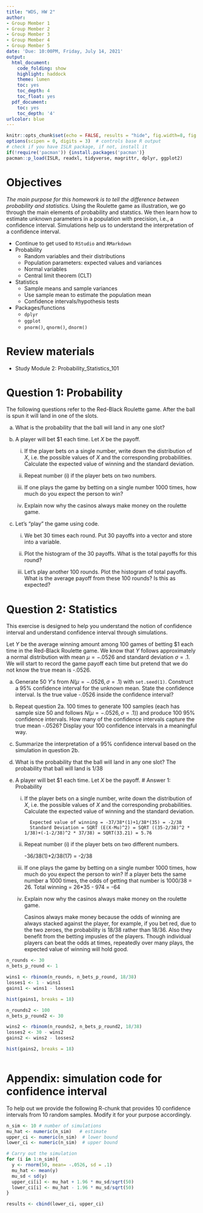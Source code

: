 ```yaml
---
title: "WDS, HW 2"
author:
- Group Member 1
- Group Member 2
- Group Member 3
- Group Member 4
- Group Member 5
date: 'Due: 10:00PM, Friday, July 14, 2021'
output:
  html_document:
    code_folding: show
    highlight: haddock
    theme: lumen
    toc: yes
    toc_depth: 4
    toc_float: yes
  pdf_document:
    toc: yes
    toc_depth: '4'
urlcolor: blue
---
```



```r
knitr::opts_chunk$set(echo = FALSE, results = "hide", fig.width=8, fig.height=4)
options(scipen = 0, digits = 3)  # controls base R output
# check if you have ISLR package, if not, install it
if(!require('pacman')) {install.packages('pacman')}
pacman::p_load(ISLR, readxl, tidyverse, magrittr, dplyr, ggplot2)
```


\pagebreak


# Objectives 

*The main purpose for this homework is to tell the difference between probability and statistics.* Using the Roulette game as illustration, we go through the main elements of probability and statstics. We then learn how to estimate unknown parameters in a population with precision, i.e., a confidence interval. Simulations help us to understand the interpretation of a confidence interval. 

- Continue to get used to `RStudio` and `RMarkdown`
- Probability
  - Random variables and their distributions
  - Population parameters: expected values and variances
  - Normal variables
  - Central limit theorem (CLT)

- Statistics
  - Sample means and sample variances
  - Use sample mean to estimate the population mean
  - Confidence intervals/hypothesis tests
  
- Packages/functions
    - `dplyr`
    - `ggplot`
    - `pnorm()`, `qnorm()`, `dnorm()`


# Review materials


- Study Module 2: Probability_Statistics_101


# Question 1: Probability

The following questions refer to the Red-Black Roulette game. After the ball is spun it will land in one of the slots.

a.	What is the probability that the ball will land in any one slot?


b.	A player will bet \$1 each time. Let $X$ be the payoff.

    (i)	If the player bets on a single number, write down the distribution of $X$, i.e. the possible values of $X$ and the corresponding probabilities. Calculate the expected value of winning and the standard deviation.
    
    (ii)	Repeat number (i) if the player bets on two numbers.
    
    (iii)	If one plays the game by betting on a single number 1000 times, how much do you expect the person to win?
    
    (iv)	Explain now why the casinos always make money on the roulette game.

c. Let's "play" the game using code. 

    (i) We bet 30 times each round. Put 30 payoffs into a vector and store into a variable.

    (ii) Plot the histogram of the 30 payoffs. What is the total payoffs for this round?

    (iii) Let's play another 100 rounds. Plot the histogram of total payoffs. What is the average payoff from these 100 rounds? Is this as expected? 


# Question 2: Statistics 
    
This exercise is designed to help you understand the notion of confidence interval and understand confidence interval through simulations.

Let $Y$ be the average winning amount among 100 games of betting \$1 each time in the  Red-Black Roulette game. We know that $Y$ follows approximately a normal distribution with mean $\mu = -.0526$ and standard deviation $\sigma = .1$. We will start to record the game payoff each time but pretend that we do not know the true mean is -.0526. 

a. Generate 50 $Y's$ from $N(\mu = -.0526, \sigma =.1)$ with `set.seed(1)`. Construct a $95\%$ confidence interval for the unknown mean. State the confidence interval. Is the true value -.0526 inside the confidence interval?


b. Repeat question 2a. 100 times to generate 100 samples (each has sample size 50 and follows $N(\mu = -.0526, \sigma =.1)$) and produce 100 95\% confidence intervals. How many of the confidence intervals capture the true mean -.0526? Display your 100 confidence intervals in a meaningful way. 

c. Summarize the interpretation of a 95\% confidence interval based on the simulation in question 2b.  
a.	What is the probability that the ball will land in any one slot?
          The probability that ball will land is 1/38
b.	A player will bet \$1 each time. Let $X$ be the payoff.
# Answer 1: Probability
    (i)	If the player bets on a single number, write down the distribution of $X$, i.e. the possible values of $X$ and the corresponding probabilities. Calculate the expected value of winning and the standard deviation.
              
              Expected value of winning = -37/38*(1)+1/38*(35) = -2/38
              Standard Deviation = SQRT (E(X-Mu)^2) = SQRT ((35-2/38)^2 * 1/38)+(-1-2/38)^2 * 37/38) = SQRT(33.21) = 5.76
    
    (ii)	Repeat number (i) if the player bets on two different numbers.
    
            -36/38(1)+2/38(17) = -2/38
            
    (iii)	If one plays the game by betting on a single number 1000 times, how much do you expect the person to win?
                If a player bets the same number a 1000 times, the odds of getting that number is 1000/38 = 26. 
                Total winning = 26*35 - 974 = -64
                
    (iv)	Explain now why the casinos always make money on the roulette game.
    
            Casinos always make money because the odds of winning are always stacked against the player, for example, if you bet red, due to the two zeroes, the probability is 18/38 rather than 18/36. Also they benefit from the betting impusles of the players. Though individual players can beat the odds at times, repeatedly over many plays, the expected value of winning will hold good.
            
```r
n_rounds <- 30
n_bets_p_round <- 1

wins1 <- rbinom(n_rounds, n_bets_p_round, 18/38)
losses1 <- 1 - wins1
gains1 <- wins1 - losses1

hist(gains1, breaks = 18)

n_rounds2 <- 100
n_bets_p_round2 <- 30

wins2 <- rbinom(n_rounds2, n_bets_p_round2, 18/38)
losses2 <- 30 - wins2
gains2 <- wins2 - losses2

hist(gains2, breaks = 18)



```


# Appendix: simulation code for confidence interval

To help out we provide the following R-chunk that provides 10 confidence intervals from 10 random samples. Modify it for your purpose accordingly.

```r
n_sim <- 10 # number of simulations
mu_hat <- numeric(n_sim)   # estimate
upper_ci <- numeric(n_sim)  # lower bound
lower_ci <- numeric(n_sim)  # upper bound

# Carry out the simulation
for (i in 1:n_sim){
  y <- rnorm(50, mean= -.0526, sd = .1)
  mu_hat <- mean(y)
  mu_sd < sd(y)
  upper_ci[i] <- mu_hat + 1.96 * mu_sd/sqrt(50)
  lower_ci[i] <- mu_hat - 1.96 * mu_sd/sqrt(50)
}

results <- cbind(lower_ci, upper_ci)
```

